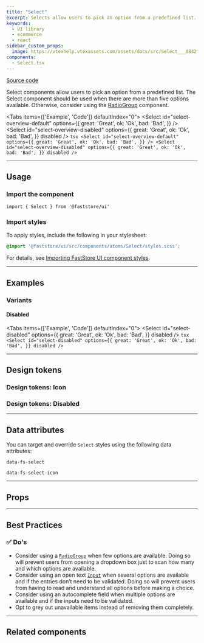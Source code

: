 ```yaml
---
title: "Select"
excerpt: Selects allow users to pick an option from a predefined list.
keywords:
  - UI library
  - ecommerce
  - react
sidebar_custom_props:
  image: https://vtexhelp.vtexassets.com/assets/docs/src/Select___8842f3b6522c3e8db0a887b3f216a6ab.png
components:
  - Select.tsx
---
```


[<i class="fa-brands fa-github"></i> Source code](https://github.com/vtex/faststore/tree/main/packages/components/src/atoms/Select)

Select components allow users to pick an option from a predefined list. The Select component should be used when there are more than five options available. Otherwise, consider using the [RadioGroup](https://developers.vtex.com/docs/guides/faststore/molecules-radio-group) component.

<Tabs items={['Example', 'Code']} defaultIndex="0">
  <Tab>
    <OverviewSection>
      <Select
        id="select-overview-default"
        options={{
          great: 'Great',
          ok: 'Ok',
          bad: 'Bad',
        }}
      />
      <Select
        id="select-overview-disabled"
        options={{
          great: 'Great',
          ok: 'Ok',
          bad: 'Bad',
        }}
        disabled
      />
    </OverviewSection>
  </Tab>
  <Tab>
    ```tsx
    <Select
      id="select-overview-default"
      options={{
        great: 'Great',
        ok: 'Ok',
        bad: 'Bad',
      }}
    />
    <Select
      id="select-overview-disabled"
      options={{
        great: 'Great',
        ok: 'Ok',
        bad: 'Bad',
      }}
      disabled
    />
    ```
  </Tab>
</Tabs>

---

## Usage

### Import the component

```tsx
import { Select } from '@faststore/ui'
```

### Import styles

To apply styles, include the following in your stylesheet:

```scss
@import '@faststore/ui/src/components/atoms/Select/styles.scss';
```

For details, see [Importing FastStore UI component styles](https://developers.vtex.com/docs/guides/faststore/using-themes-importing-ui-components-styles).

---

## Examples

### Variants

#### Disabled

<Tabs items={['Example', 'Code']} defaultIndex="0">
  <Tab>
    <OverviewSection>
      <Select
        id="select-disabled"
        options={{
          great: 'Great',
          ok: 'Ok',
          bad: 'Bad',
        }}
        disabled
      />
    </OverviewSection>
  </Tab>
  <Tab>
    ```tsx
    <Select
      id="select-disabled"
      options={{
        great: 'Great',
        ok: 'Ok',
        bad: 'Bad',
      }}
      disabled
    />
    ```
  </Tab>
</Tabs>

---

## Design tokens

<TokenTable>
  <TokenRow token="--fs-select-height" value="var(--fs-spacing-6)" />
  <TokenRow token="--fs-select-min-height" value="var(--fs-control-tap-size)" />
  <TokenRow
    token="--fs-select-padding"
    value="var(--fs-spacing-1) var(--fs-spacing-5) var(--fs-spacing-1) var(--fs-spacing-2)"
  />
  <TokenDivider />
  <TokenRow
    token="--fs-select-text-color"
    value="var(--fs-color-link)"
    isColor
  />
  <TokenDivider />
  <TokenRow token="--fs-select-border-radius" value="var(--fs-border-radius)" />
  <TokenDivider />
  <TokenRow token="--fs-select-bkg" value="transparent" />
  <TokenRow
    token="--fs-select-bkg-color-focus"
    value="var(--fs-color-primary-bkg-light)"
    isColor
  />
  <TokenRow
    token="--fs-select-bkg-color-hover"
    value="var(--fs-select-bkg-color-focus)"
    globalValue="var(--fs-color-primary-bkg-light)"
    isColor
  />
  <TokenDivider />
  <TokenRow
    token="--fs-select-transition-timing"
    value="var(--fs-transition-timing)"
  />
  <TokenRow
    token="--fs-select-transition-property"
    value="var(--fs-transition-property)"
  />
  <TokenRow
    token="--fs-select-transition-function"
    value="var(--fs-transition-function)"
  />
</TokenTable>

### Design tokens: Icon

<TokenTable>
  <TokenRow
    token="--fs-select-icon-color"
    value="var(--fs-color-link)"
    isColor
  />
  <TokenRow
    token="--fs-select-icon-position-right"
    value="var(--fs-spacing-2)"
  />
  <TokenRow token="--fs-select-icon-width" value="var(--fs-spacing-3)" />
  <TokenRow
    token="--fs-select-icon-height"
    value="var(--fs-select-icon-width)"
  />
</TokenTable>

### Design tokens: Disabled

<TokenTable>
  <TokenRow
    token="--fs-select-disabled-text-color"
    value="var(--fs-color-disabled-text)"
    isColor
  />
  <TokenRow token="--fs-select-disabled-text-opacity" value="1" />
</TokenTable>

---

## Data attributes

You can target and override `Select` styles using the following data attributes:

`data-fs-select`

`data-fs-select-icon`

---

## Props

<ComponentPropsSection component="Select" />

---

## Best Practices

### ✅ Do's

- Consider using a [`RadioGroup`](https://developers.vtex.com/docs/guides/faststore/molecules-radio-group) when few options are available. Doing so will prevent users from opening a dropdown box just to scan how many and which options are available.
- Consider using an open text [`Input`](https://developers.vtex.com/docs/guides/faststore/atoms-input) when several options are available and if the entries don’t need to be validated. Doing so will prevent users from having to read and understand all options before making a choice.
- Consider using an autocomplete field when multiple options are available and if the inputs need to be validated.
- Opt to grey out unavailable items instead of removing them completely.

---

## Related components

<SectionList>
  <SectionItem
    title="SelectField"
    description="
SelectField wraps a Select input and its corresponding Label. It allows users to select one option from a set."
    actionPath="/docs/guides/faststore/molecules-select-field"
  >
    <SelectField
      id="select-order-by"
      label="Order by:"
      options={{
        name_asc: 'Name, A-Z',
        name_desc: 'Name, Z-A',
        top_sales: 'Top Sales',
      }}
    />
  </SectionItem>
</SectionList>
